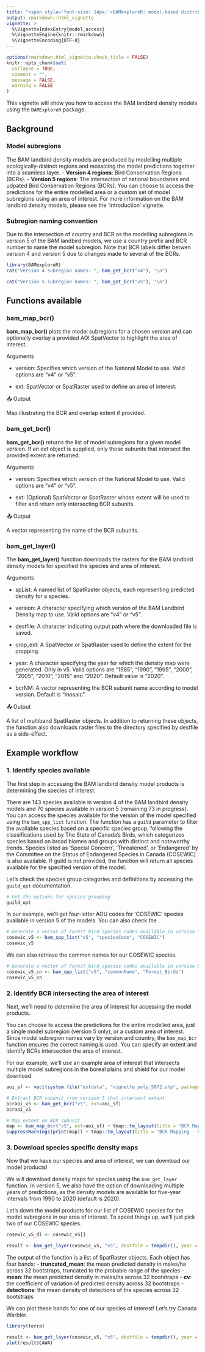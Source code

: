 ```yaml
---
title: "<span style='font-size: 14px;'>BAMexploreR: model-based distribution, abundance, and habitat associations of boreal birds</span><br><strong>Model Access</strong>"
output: rmarkdown::html_vignette
vignette: >
  %\VignetteIndexEntry{model_access}
  %\VignetteEngine{knitr::rmarkdown}
  %\VignetteEncoding{UTF-8}
---
```


```r
options(rmarkdown.html_vignette.check_title = FALSE)
knitr::opts_chunk$set(
  collapse = TRUE,
  comment = "",
  message = FALSE,
  warning = FALSE
)
```


This vignette will show you how to access the BAM landbird density models using the `BAMExploreR` package. 

## Background

### Model subregions
The BAM landbird density models are produced by modelling multiple ecologically-distinct regions and mosaicing the model predictions together into a seamless layer.
- **Version 4 regions**: Bird Conservation Regions (BCRs).
- **Version 5 regions**: The intersection of national boundaries and udpated Bird Conservation Regions (BCRs).
You can choose to access the predictions for the entire modelled area or a custom set of model subregions using an area of interest. For more information on the BAM landbird density models, please see the 'Introduction' vignette.

### Subregion naming convention
Due to the intersection of country and BCR as the modelling subregions in version 5 of the BAM landbird models, we use a country prefix and BCR number to name the model subregion. Note that BCR labels differ betwen version 4 and version 5 due to changes made to several of the BCRs.

```r
library(BAMexploreR)
cat("Version 4 subregion names: ", bam_get_bcr("v4"), "\n")

cat("Version 5 subregion names: ", bam_get_bcr("v5"), "\n")

```
## Functions available

### bam_map_bcr()

**bam_map_bcr()** plots the model subregions for a chosen version and can optionally overlay a provided AOI SpatVector to highlight the area of interest.

Arguments

- version: Specifies which version of the National Model to use. Valid options are "v4" or "v5".

- ext: SpatVector or SpatRaster used to define an area of interest.


📤 Output

Map illustrating the BCR and overlap extent if provided.


### bam_get_bcr()

**bam_get_bcr()** returns the list of model subregions for a given model version. If an ext object is supplied, only those subunits that intersect the provided extent are returned.

Arguments

- version: Specifies which version of the National Model to use. Valid options are "v4" or "v5".

- ext: (Optional) SpatVector or SpatRaster whose extent will be used to filter and return only intersecting BCR subunits.


📤 Output

A vector representing the name of the BCR subunits. 


### bam_get_layer()

The **bam_get_layer()** function downloads the rasters for the BAM landbird density models for specified the species and area of interest.

Arguments

- spList: A named list of SpatRaster objects, each representing predicted density for a species.

- version: A character specifying which version of the BAM Landbird Density map to use. Valid options are "v4" or "v5".

- destfile: A character indicating output path where the downloaded file is saved.

- crop_ext: A SpatVector or SpatRaster used to define the extent for the cropping.

- year: A character specifying the year for which the density map were generated. Only in v5. Valid options are "1985", "1990", "1995", "2000", "2005", "2010", "2015" and "2020". Default value is "2020".

- bcrNM: A vector representing the BCR subunit name according to model version. Default is "mosaic".


📤 Output

A list of multiband SpatRaster objects. In addition to returning these objects, the function also downloads raster files to the directory specified by destfile as a side-effect.

## Example workflow

### 1. Identify species available

The first step in accessing the BAM landbird density model products is determining the species of interest.

There are 143 species available in version 4 of the BAM landbird density models and 70 species available in version 5 (remaining 73 in progress). You can access the species available for the version of the model specified using the `bam_spp_list` function. The function has a `guild` parameter to filter the available species based on a specific species group, following the classifications used by The State of Canada's Birds, which categorizes species based on broad biomes and groups with distinct and noteworthy trends. Species listed as 'Special Concern', 'Threatened', or 'Endangered' by the Committee on the Status of Endangered Species in Canada (COSEWIC) is also available. If guild is not provided, the function will return all species available for the specified version of the model.

Let's check the species group categories and definitions by accessing the `guild_opt` documentation.

```r
# Get the options for species grouping
guild_opt
```
In our example, we'll get four-letter AOU codes for 'COSEWIC' species available in version 5 of the models. You can also check the . 

```r
# Generate a vector of Forest bird species codes available in version 5. 
cosewic_v5 <- bam_spp_list("v5", "speciesCode", "COSEWIC")
cosewic_v5
```

We can also retrieve the common names for our COSEWIC species.

```r
# Generate a vector of Forest bird species codes available in version 5. 
cosewic_v5_cn <- bam_spp_list("v5", "commonName", "Forest_Birds")
cosewic_v5_cn
```

### 2. Identify BCR intersecting the area of interest

Next, we'll need to determine the area of interest for accessing the model products. 

You can choose to access the predictions for the entire modelled area, just a single model subregion (version 5 only), or a custom area of interest. Since model subregion names vary by version and country, the `bam_map_bcr` function ensures the correct naming is used. You can specify an extent and identify BCRs intersection the area of interest.

For our example, we'll use an example area of interest that intersects multiple model subregions in the boreal plains and shield for our model download.

```r
aoi_sf <- vect(system.file("extdata", "vignette_poly_5072.shp", package = "BAMexploreR"))

# Extract BCR subunit from version 5 that intersect extent
bcraoi_v5 <- bam_get_bcr("v5", ext=aoi_sf) 
bcraoi_v5

# Map extent on BCR subunit
map <- bam_map_bcr("v5", ext=aoi_sf) + tmap::tm_layout(title = "BCR Mapping - Version 5", title.position = c("center", "top"))
suppressWarnings(print(map)) + tmap::tm_layout(title = "BCR Mapping - Version 5", title.position = c("center", "top"))
```

### 3. Download species specific density maps

Now that we have our species and area of interest, we can download our model products!

We will download density maps for species using the `bam_get_layer` function. In version 5, we also have the option of downloading multiple years of predictions, as the density models are available for five-year intervals from 1990 to 2020 (default is 2020). 

Let's down the model products for our list of COSEWIC species for the model subregions in our area of interest. To speed things up, we'll just pick two of our COSEWIC species.

```r

cosewic_v5_dl <- cosewic_v5[]

result <- bam_get_layer(cosewic_v5, "v5", destfile = tempdir(), year = "2020", bcrNM=bcraoi_v5)
```

The output of the function is a list of SpatRaster objects. Each object has four bands:
- **truncated_mean**: the mean predicted density in males/ha across 32 bootstraps, truncated to the probable range of the species
- **mean**: the mean predicted density in males/ha across 32 bootstraps
- **cv**: the coefficient of variation of predicted density across 32 bootstraps
- **detections**: the mean density of detections of the species across 32 bootstraps

We can plot these bands for one of our species of interest! Let's try Canada Warbler.

```r
library(terra)

result <- bam_get_layer(cosewic_v5, "v5", destfile = tempdir(), year = "2020", bcrNM=bcraoi_v5)
plot(result$CAWA)
```
